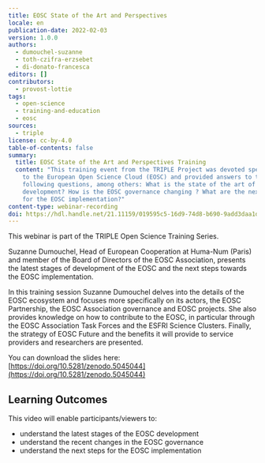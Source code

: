 ```yaml
---
title: EOSC State of the Art and Perspectives
locale: en
publication-date: 2022-02-03
version: 1.0.0
authors:
  - dumouchel-suzanne
  - toth-czifra-erzsebet
  - di-donato-francesca
editors: []
contributors:
  - provost-lottie
tags:
  - open-science
  - training-and-education
  - eosc
sources:
  - triple
license: cc-by-4.0
table-of-contents: false
summary:
  title: EOSC State of the Art and Perspectives Training
  content: "This training event from the TRIPLE Project was devoted specifically
    to the European Open Science Cloud (EOSC) and provided answers to the
    following questions, among others: What is the state of the art of the EOSC
    development? How is the EOSC governance changing ? What are the next steps
    for the EOSC implementation?"
content-type: webinar-recording
doi: https://hdl.handle.net/21.11159/019595c5-16d9-74d8-b690-9add3daa1df5
---
```

This webinar is part of the TRIPLE Open Science Training Series.

Suzanne Dumouchel, Head of European Cooperation at Huma-Num (Paris) and member of the Board of Directors of the EOSC Association, presents the latest stages of development of the EOSC and the next steps towards the EOSC implementation.

In this training session Suzanne Dumouchel delves into the details of the EOSC ecosystem and focuses more specifically on its actors, the EOSC Partnership, the EOSC Association governance and EOSC projects. She also provides knowledge on how to contribute to the EOSC, in particular through the EOSC Association Task Forces and the ESFRI Science Clusters. Finally, the strategy of EOSC Future and the benefits it will provide to service providers and researchers are presented.

You can download the slides here: [https://doi.org/10.5281/zenodo.5045044](https://doi.org/10.5281/zenodo.5045044)

## Learning Outcomes

This video will enable participants/viewers to:

* understand the latest stages of the EOSC development
* understand the recent changes in the EOSC governance
* understand the next steps for the EOSC implementation

<VideoCard provider="youtube" id="unM72WN4X8g" title="EOSC - State of the Art and Perspectives" image="/assets/content/assets/en/resources/hosted/eosc-state-of-the-art-and-perspectives/featured-image.png" subtitle="Click here to view" />
